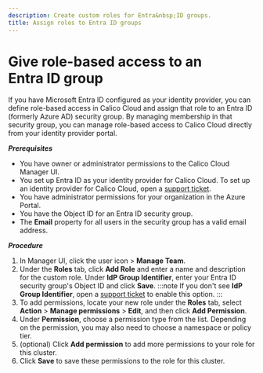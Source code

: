 ```yaml
---
description: Create custom roles for Entra&nbsp;ID groups.
title: Assign roles to Entra ID groups
---
```



# Give role-based access to an Entra&nbsp;ID group

If you have Microsoft Entra&nbsp;ID configured as your identity provider, you can define role-based access in Calico Cloud and assign that role to an Entra&nbsp;ID (formerly Azure AD) security group.
By managing membership in that security group, you can manage role-based access to Calico Cloud directly from your identity provider portal.

***Prerequisites***

* You have owner or administrator permissions to the Calico Cloud Manager UI.
* You set up Entra&nbsp;ID as your identity provider for Calico Cloud.
  To set up an identity provider for Calico Cloud, open a [support ticket](https://support.tigera.io).
* You have administrator permissions for your organization in the Azure Portal.
* You have the Object ID for an Entra&nbsp;ID security group.
* The **Email** property for all users in the security group has a valid email address.

***Procedure***

1. In Manager UI, click the user icon <IconUser width="20"/> > **Manage Team**.
1. Under the **Roles** tab, click **Add Role** and enter a name and description for the custom role.
   Under **IdP Group Identifier**, enter your Entra&nbsp;ID security group's Object ID and click **Save**.
   :::note
   If you don't see **IdP Group Identifier**, open a [support ticket](https://support.tigera.io) to enable this option.
   :::
1. To add permissions, locate your new role under the **Roles** tab, select **Action** > **Manage permissions** > **Edit**, and then click **Add Permission**.
1. Under **Permission**, choose a permission type from the list.
   Depending on the permission, you may also need to choose a namespace or policy tier.
1. (optional) Click **Add permission** to add more permissions to your role for this cluster.
1. Click **Save** to save these permissions to the role for this cluster.


